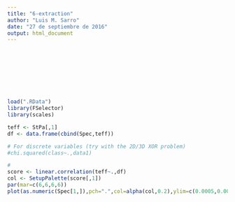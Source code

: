 ```yaml
---
title: "6-extraction"
author: "Luis M. Sarro"
date: "27 de septiembre de 2016"
output: html_document
---
```



<div class="row" style="padding-top: 100px;">
</div>

```r

load(".RData")
library(FSelector)
library(scales)

teff <- StPa[,1]
df <- data.frame(cbind(Spec,teff))

# For discrete variables (try with the 2D/3D XOR problem)
#chi.squared(class~.,data1)

# 
score <- linear.correlation(teff~.,df)
col <- SetupPalette(score[,1])
par(mar=c(6,6,6,6))
plot(as.numeric(Spec[1,]),pch=".",col=alpha(col,0.2),ylim=c(0.0005,0.001), xlab="Pixel Number",ylab="Normalized Flux")



```